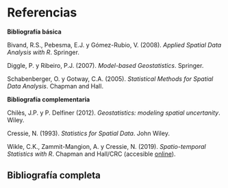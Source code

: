 # Referencias {-}

**Bibliografía básica**

Bivand, R.S., Pebesma, E.J. y Gómez-Rubio, V. (2008). *Applied Spatial Data Analysis with R*. Springer.

Diggle, P. y Ribeiro, P.J. (2007). *Model-based Geostatistics*. Springer.

Schabenberger, O. y Gotway, C.A. (2005). *Statistical Methods for Spatial Data Analysis*. Chapman and Hall.


**Bibliografía complementaria**


Chilès, J.P. y P. Delfiner (2012). *Geostatistics: modeling spatial uncertanity*. Wiley.

Cressie, N. (1993). *Statistics for Spatial Data*. John Wiley.

Wikle, C.K., Zammit-Mangion, A. y Cressie, N. (2019). *Spatio-temporal Statistics with R*. Chapman and Hall/CRC (accesible [online](https://spacetimewithr.org)).


## Bibliografía completa {-}

